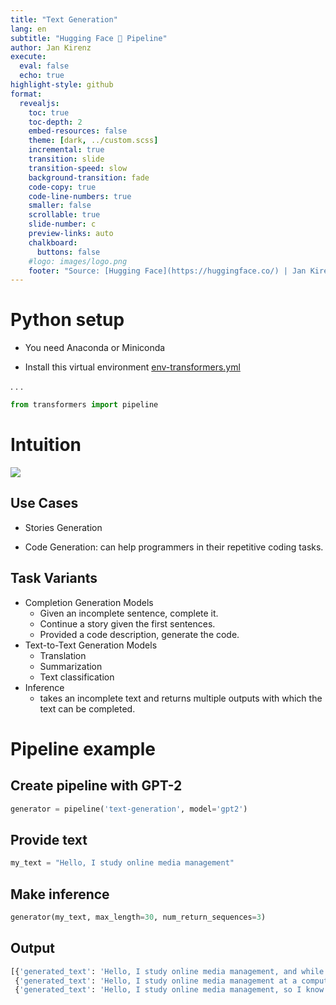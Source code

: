 ```yaml
---
title: "Text Generation"
lang: en
subtitle: "Hugging Face 🤗 Pipeline"
author: Jan Kirenz
execute:
  eval: false
  echo: true
highlight-style: github
format:
  revealjs: 
    toc: true
    toc-depth: 2
    embed-resources: false
    theme: [dark, ../custom.scss]  
    incremental: true
    transition: slide
    transition-speed: slow
    background-transition: fade
    code-copy: true
    code-line-numbers: true
    smaller: false
    scrollable: true
    slide-number: c
    preview-links: auto
    chalkboard: 
      buttons: false
    #logo: images/logo.png
    footer: "Source: [Hugging Face](https://huggingface.co/) | Jan Kirenz"
---
```


# Python setup

- You need Anaconda or Miniconda

- Install this virtual environment [env-transformers.yml](https://github.com/kirenz/environments) 

. . .

```python
from transformers import pipeline
```


# Intuition

![](image/text-generation.png)


## Use Cases

- Stories Generation

- Code Generation: can help programmers in their repetitive coding tasks.

## Task Variants

- Completion Generation Models
  - Given an incomplete sentence, complete it.
  - Continue a story given the first sentences.
  - Provided a code description, generate the code.

- Text-to-Text Generation Models
  - Translation
  - Summarization
  - Text classification

- Inference
  -  takes an incomplete text and returns multiple outputs with which the text can be completed.

# Pipeline example 

## Create pipeline with GPT-2

```python

generator = pipeline('text-generation', model='gpt2')

```

## Provide text

```python

my_text = "Hello, I study online media management"

```

## Make inference

```python

generator(my_text, max_length=30, num_return_sequences=3)

```

## Output


```python
[{'generated_text': 'Hello, I study online media management, and while most of my courses focus on the business, I specialize in online development.\n\nIf you know'},
 {'generated_text': 'Hello, I study online media management at a computer-focused high school. One of my favorite exercises is watching and reading my students write things.\n'},
 {'generated_text': 'Hello, I study online media management, so I know that it\'s not the best idea to be a part of the digital environment yourself."\n\n'}]

```